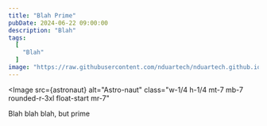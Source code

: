 ```yaml
---
title: "Blah Prime"
pubDate: 2024-06-22 09:00:00
description: "Blah"
tags:
  [
    "Blah"
  ]
image: "https://raw.githubusercontent.com/nduartech/nduartech.github.io/master/packages/host/src/assets/astronaut.png"
---
```



<Image
  src={astronaut}
  alt="Astro-naut"
  class="w-1/4 h-1/4 mt-7 mb-7 rounded-r-3xl float-start mr-7"
></Image>

<div class="reset-tw">
Blah blah blah, but prime
</div>
